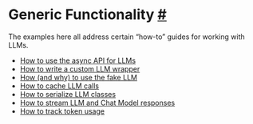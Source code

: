  Generic Functionality
 [#](#generic-functionality "Permalink to this headline")
=================================================================================
 The examples here all address certain “how-to” guides for working with LLMs.
* [How to use the async API for LLMs](examples/async_llm.html)
* [How to write a custom LLM wrapper](examples/custom_llm.html)
* [How (and why) to use the fake LLM](examples/fake_llm.html)
* [How to cache LLM calls](examples/llm_caching.html)
* [How to serialize LLM classes](examples/llm_serialization.html)
* [How to stream LLM and Chat Model responses](examples/streaming_llm.html)
* [How to track token usage](examples/token_usage_tracking.html)